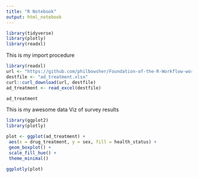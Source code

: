```yaml
---
title: "R Notebook"
output: html_notebook
---
```


```r
library(tidyverse)
library(plotly)
library(readxl)
```


This is my import procedure

```r
library(readxl)
url <- "https://github.com/philbowsher/Foundation-of-the-R-Workflow-workshop-2019-09-06/raw/master/Examples/data/ad_treatment.xlsx"
destfile <- "ad_treatment.xlsx"
curl::curl_download(url, destfile)
ad_treatment <- read_excel(destfile)

ad_treatment
```

This is my awesome data Viz of survey results
```r

library(ggplot2)
library(plotly)

plot <- ggplot(ad_treatment) +
 aes(x = drug_treatment, y = sex, fill = health_status) +
 geom_boxplot() +
 scale_fill_hue() +
 theme_minimal()

ggplotly(plot)
```


